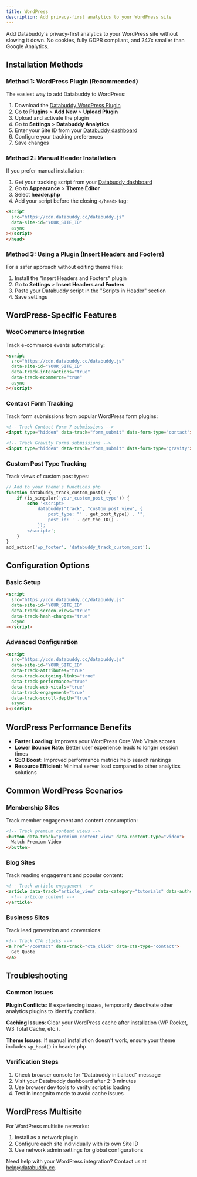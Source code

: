```yaml
---
title: WordPress
description: Add privacy-first analytics to your WordPress site
---
```


Add Databuddy's privacy-first analytics to your WordPress site without slowing it down. No cookies, fully GDPR compliant, and 247x smaller than Google Analytics.

## Installation Methods

### Method 1: WordPress Plugin (Recommended)

The easiest way to add Databuddy to WordPress:

1. Download the [Databuddy WordPress Plugin](https://wordpress.org/plugins/databuddy-analytics/)
2. Go to **Plugins** > **Add New** > **Upload Plugin**
3. Upload and activate the plugin
4. Go to **Settings** > **Databuddy Analytics**
5. Enter your Site ID from your [Databuddy dashboard](https://app.databuddy.cc)
6. Configure your tracking preferences
7. Save changes

### Method 2: Manual Header Installation

If you prefer manual installation:

1. Get your tracking script from your [Databuddy dashboard](https://app.databuddy.cc)
2. Go to **Appearance** > **Theme Editor**
3. Select **header.php**
4. Add your script before the closing `</head>` tag:

```html
<script
  src="https://cdn.databuddy.cc/databuddy.js"
  data-site-id="YOUR_SITE_ID"
  async
></script>
</head>
```

### Method 3: Using a Plugin (Insert Headers and Footers)

For a safer approach without editing theme files:

1. Install the "Insert Headers and Footers" plugin
2. Go to **Settings** > **Insert Headers and Footers**
3. Paste your Databuddy script in the "Scripts in Header" section
4. Save settings

## WordPress-Specific Features

### WooCommerce Integration

Track e-commerce events automatically:

```html
<script
  src="https://cdn.databuddy.cc/databuddy.js"
  data-site-id="YOUR_SITE_ID"
  data-track-interactions="true"
  data-track-ecommerce="true"
  async
></script>
```

### Contact Form Tracking

Track form submissions from popular WordPress form plugins:

```html
<!-- Track Contact Form 7 submissions -->
<input type="hidden" data-track="form_submit" data-form-type="contact">

<!-- Track Gravity Forms submissions -->
<input type="hidden" data-track="form_submit" data-form-type="gravity">
```

### Custom Post Type Tracking

Track views of custom post types:

```php
// Add to your theme's functions.php
function databuddy_track_custom_post() {
    if (is_singular('your_custom_post_type')) {
        echo '<script>
            databuddy("track", "custom_post_view", {
                post_type: "' . get_post_type() . '",
                post_id: ' . get_the_ID() . '
            });
        </script>';
    }
}
add_action('wp_footer', 'databuddy_track_custom_post');
```

## Configuration Options

### Basic Setup

```html
<script
  src="https://cdn.databuddy.cc/databuddy.js"
  data-site-id="YOUR_SITE_ID"
  data-track-screen-views="true"
  data-track-hash-changes="true"
  async
></script>
```

### Advanced Configuration

```html
<script
  src="https://cdn.databuddy.cc/databuddy.js"
  data-site-id="YOUR_SITE_ID"
  data-track-attributes="true"
  data-track-outgoing-links="true"
  data-track-performance="true"
  data-track-web-vitals="true"
  data-track-engagement="true"
  data-track-scroll-depth="true"
  async
></script>
```

## WordPress Performance Benefits

- **Faster Loading**: Improves your WordPress Core Web Vitals scores
- **Lower Bounce Rate**: Better user experience leads to longer session times
- **SEO Boost**: Improved performance metrics help search rankings
- **Resource Efficient**: Minimal server load compared to other analytics solutions

## Common WordPress Scenarios

### Membership Sites

Track member engagement and content consumption:

```html
<!-- Track premium content views -->
<button data-track="premium_content_view" data-content-type="video">
  Watch Premium Video
</button>
```

### Blog Sites

Track reading engagement and popular content:

```html
<!-- Track article engagement -->
<article data-track="article_view" data-category="tutorials" data-author="john-doe">
  <!-- article content -->
</article>
```

### Business Sites

Track lead generation and conversions:

```html
<!-- Track CTA clicks -->
<a href="/contact" data-track="cta_click" data-cta-type="contact">
  Get Quote
</a>
```

## Troubleshooting

### Common Issues

**Plugin Conflicts**: If experiencing issues, temporarily deactivate other analytics plugins to identify conflicts.

**Caching Issues**: Clear your WordPress cache after installation (WP Rocket, W3 Total Cache, etc.).

**Theme Issues**: If manual installation doesn't work, ensure your theme includes `wp_head()` in header.php.

### Verification Steps

1. Check browser console for "Databuddy initialized" message
2. Visit your Databuddy dashboard after 2-3 minutes
3. Use browser dev tools to verify script is loading
4. Test in incognito mode to avoid cache issues

## WordPress Multisite

For WordPress multisite networks:

1. Install as a network plugin
2. Configure each site individually with its own Site ID
3. Use network admin settings for global configurations

Need help with your WordPress integration? Contact us at [help@databuddy.cc](mailto:help@databuddy.cc). 